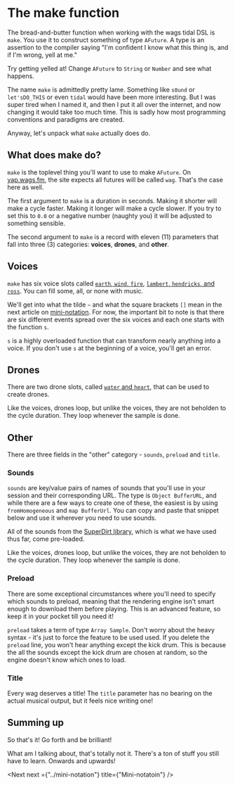 # The make function


The bread-and-butter function when working with the wags tidal DSL is `make`. You use it to construct something of type `AFuture`. A type is an assertion to the compiler saying "I'm confident I know what this thing is, and if I'm wrong, yell at me."

Try getting yelled at! Change `AFuture` to `String` or `Number` and see what happens.

<Player player={helloMain} code={hello} />

The name `make` is admittedly pretty lame. Something like `s0und` or `let'sDO_THIS` or even `tidal` would have been more interesting. But I was super tired when I named it, and then I put it all over the internet, and now changing it would take too much time. This is sadly how most programming conventions and paradigms are created.

Anyway, let's unpack what `make` actually does do.

## What does make do?

`make` is the toplevel thing you'll want to use to make `AFuture`. On [yap.wags.fm](https://yap.wags.fm), the site expects all futures will be called `wag`. That's the case here as well.

The first argument to `make` is a duration in seconds. Making it shorter will make a cycle faster. Making it longer will make a cycle slower. If you try to set this to `0.0` or a negative number (naughty you) it will be adjusted to something sensible.

<Player player={durationMain} code={duration} />

The second argument to `make` is a record with eleven (11) parameters that fall into three (3) categories: <b>voices</b>, <b>drones</b>, and <b>other</b>.

## Voices

`make` has six voice slots called [`earth`, `wind`, `fire`](https://www.youtube.com/watch?v=Gs069dndIYk), [`lambert`, `hendricks`, and `ross`](https://youtu.be/aNPHp0RBWYY?t=100). You can fill some, all, or none with music.

<Player player={ewflhrMain} code={ewflhr} />

We'll get into what the tilde `~` and what the square brackets `[]` mean in the next article on [mini-notation](../mini-notation). For now, the important bit to note is that there are six different events spread over the six voices and each one starts with the function `s`.

`s` is a highly overloaded function that can transform nearly anything into a voice. If you don't use `s` at the beginning of a voice, you'll get an error.

## Drones

There are two drone slots, called [`water` and `heart`](https://www.youtube.com/watch?v=OiYjTb3opAA), that can be used to create drones.

<Player player={dronesMain} code={drones} />

Like the voices, drones loop, but unlike the voices, they are not beholden to the cycle duration. They loop whenever the sample is done.

## Other

There are three fields in the "other" category - `sounds`, `preload` and `title`.

### Sounds

`sounds` are key/value pairs of names of sounds that you'll use in your session and their corresponding URL. The type is `Object BufferURL`, and while there are a few ways to create one of these, the easiest is by using `fromHomogeneous` and `map BufferUrl`. You can copy and paste that snippet below and use it wherever you need to use sounds.

All of the sounds from the [SuperDirt library](https://github.com/musikinformatik/SuperDirt), which is what we have used thus far, come pre-loaded.

<Player player={soundsMain} code={sounds} />

Like the voices, drones loop, but unlike the voices, they are not beholden to the cycle duration. They loop whenever the sample is done.

### Preload

There are some exceptional circumstances where you'll need to specify which sounds to preload, meaning that the rendering engine isn't smart enough to download them before playing. This is an advanced feature, so keep it in your pocket till you need it!

`preload` takes a term of type `Array Sample`. Don't worry about the heavy syntax - it's just to force the feature to be used used. If you delete the `preload` line, you won't hear anything except the kick drum. This is because the all the sounds except the kick drum are chosen at random, so the engine doesn't know which ones to load.

<Player player={preloadMain} code={preload} />

### Title

Every wag deserves a title! The `title` parameter has no bearing on the actual musical output, but it feels nice writing one!

<Player player={titleMain} code={title} />


## Summing up

So that's it! Go forth and be brilliant!

What am I talking about, that's totally not it. There's a ton of stuff you still have to learn. Onwards and upwards!

<Next next ={"../mini-notation"} title={"Mini-notatoin"} />